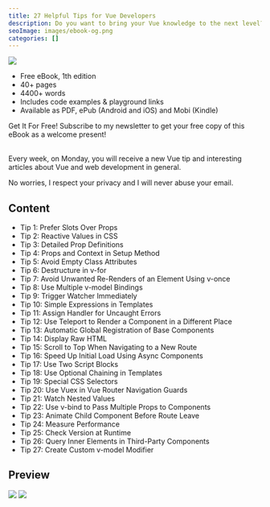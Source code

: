```yaml
---
title: 27 Helpful Tips for Vue Developers
description: Do you want to bring your Vue knowledge to the next level? In this book, I will show you 27 helpful Vue tips that will help you reach that goal.
seoImage: images/ebook-og.png
categories: []
---
```



![](./images/ebook-cover.png)

- Free eBook, 1th edition
- 40+ pages
- 4400+ words
- Includes code examples & playground links
- Available as PDF, ePub (Android and iOS) and Mobi (Kindle)

<Divider />

<div className="grid gap-8 grid-cols-1 md:grid-cols-2 my-12">
  <div className="flex flex-col">
    <span className="bold text-3xl text-secondary-text">Get It For Free!</span>
    <span className="mt-4">
      Subscribe to my newsletter to get your free copy of this eBook as a
      welcome present!
    </span>
  </div>
  <NewsletterSubscription />
</div>

<Divider />

<br />

Every week, on Monday, you will receive a new Vue tip and interesting articles about Vue and web development in general.

No worries, I respect your privacy and I will never abuse your email.

## Content

- Tip 1: Prefer Slots Over Props
- Tip 2: Reactive Values in CSS
- Tip 3: Detailed Prop Definitions
- Tip 4: Props and Context in Setup Method
- Tip 5: Avoid Empty Class Attributes
- Tip 6: Destructure in v-for
- Tip 7: Avoid Unwanted Re-Renders of an Element Using v-once
- Tip 8: Use Multiple v-model Bindings
- Tip 9: Trigger Watcher Immediately
- Tip 10: Simple Expressions in Templates
- Tip 11: Assign Handler for Uncaught Errors
- Tip 12: Use Teleport to Render a Component in a Different Place
- Tip 13: Automatic Global Registration of Base Components
- Tip 14: Display Raw HTML
- Tip 15: Scroll to Top When Navigating to a New Route
- Tip 16: Speed Up Initial Load Using Async Components
- Tip 17: Use Two Script Blocks
- Tip 18: Use Optional Chaining in Templates
- Tip 19: Special CSS Selectors
- Tip 20: Use Vuex in Vue Router Navigation Guards
- Tip 21: Watch Nested Values
- Tip 22: Use v-bind to Pass Multiple Props to Components
- Tip 23: Animate Child Component Before Route Leave
- Tip 24: Measure Performance
- Tip 25: Check Version at Runtime
- Tip 26: Query Inner Elements in Third-Party Components
- Tip 27: Create Custom v-model Modifier

## Preview

![](./images/ebook-tip-2.png)
![](./images/ebook-tip-8.png)
